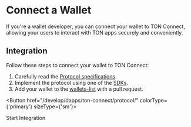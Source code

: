 
# Connect a Wallet

If you're a wallet developer, you can connect your wallet to TON Connect, allowing your users to interact with TON apps securely and conveniently.

## Integration

Follow these steps to connect your wallet to TON Connect:

1. Carefully read the [Protocol specifications](/develop/dapps/ton-connect/protocol/).
2. Implement the protocol using one of the [SDKs](/v3/guidelines/ton-connect/guidelines/developers).
3. Add your wallet to the [wallets-list](https://github.com/ton-blockchain/wallets-list) with a pull request.


<Button href="/develop/dapps/ton-connect/protocol/" colorType={'primary'} sizeType={'sm'}>

Start Integration

</Button>

